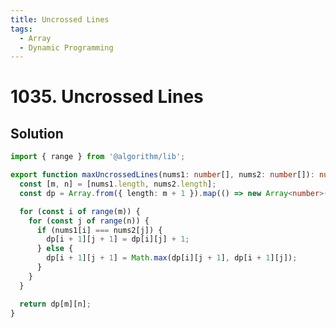 ```yaml
---
title: Uncrossed Lines
tags:
  - Array
  - Dynamic Programming
---
```


# 1035. Uncrossed Lines

<Badges>
  <LevelBadge level="medium" />
  <TopicBadge name="Array" slug="array" />
  <TopicBadge name="Dynamic Programming" slug="dynamic-programming" />
</Badges>

## Solution

```typescript filename="solution.ts" copy
import { range } from '@algorithm/lib';

export function maxUncrossedLines(nums1: number[], nums2: number[]): number {
  const [m, n] = [nums1.length, nums2.length];
  const dp = Array.from({ length: m + 1 }).map(() => new Array<number>(n + 1).fill(0));

  for (const i of range(m)) {
    for (const j of range(n)) {
      if (nums1[i] === nums2[j]) {
        dp[i + 1][j + 1] = dp[i][j] + 1;
      } else {
        dp[i + 1][j + 1] = Math.max(dp[i][j + 1], dp[i + 1][j]);
      }
    }
  }

  return dp[m][n];
}
```

<ProblemLink
  codingSite="leetcode"
  href="https://leetcode.com/problems/uncrossed-lines"
  title="Uncrossed Lines"
/>
